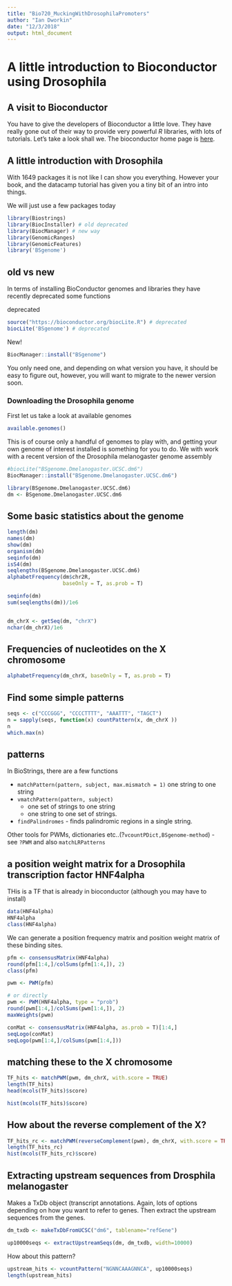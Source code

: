 ```yaml
---
title: "Bio720_MuckingWithDrosophilaPromoters"
author: "Ian Dworkin"
date: "12/3/2018"
output: html_document
---
```


# A little introduction to Bioconductor using Drosophila


## A visit to Bioconductor
You have to give the developers of Bioconductor a little love. They have really gone out of their way to provide very powerful *R* libraries, with lots of tutorials. Let's take a look shall we. The bioconductor home page is [here](http://bioconductor.org/).

## A little introduction with Drosophila

With 1649 packages it is not like I can show you everything. However your book, and the datacamp tutorial has given you a tiny bit of an intro into things.

We will just use a few packages today

```r
library(Biostrings)
library(BiocInstaller) # old deprecated
library(BiocManager) # new way
library(GenomicRanges)
library(GenomicFeatures)
library('BSgenome')
```


## old vs new

In terms of installing BioConductor genomes and libraries they have recently deprecated some functions

deprecated
```r
source("https://bioconductor.org/biocLite.R") # deprecated
biocLite('BSgenome') # deprecated
```

New!

```r
BiocManager::install("BSgenome") 
```

You only need one, and depending on what version you have, it should be easy to figure out, however, you will want to migrate to the newer version soon.

### Downloading the Drosophila genome

First let us take a look at available genomes

```r
available.genomes()
```

This is of course only a handful of genomes to play with, and getting your own genome of interest installed is something for you to do. We with work with a recent version of the Drosophila melanogaster genome assembly

```r
#biocLite("BSgenome.Dmelanogaster.UCSC.dm6")
BiocManager::install("BSgenome.Dmelanogaster.UCSC.dm6")

library(BSgenome.Dmelanogaster.UCSC.dm6)
dm <- BSgenome.Dmelanogaster.UCSC.dm6
```


## Some basic statistics about the genome
```r
length(dm)
names(dm)
show(dm)
organism(dm)
seqinfo(dm)
isS4(dm)
seqlengths(BSgenome.Dmelanogaster.UCSC.dm6)
alphabetFrequency(dm$chr2R, 
                  baseOnly = T, as.prob = T)
```


```r
seqinfo(dm)
sum(seqlengths(dm))/1e6


dm_chrX <- getSeq(dm, "chrX")
nchar(dm_chrX)/1e6
```

## Frequencies of nucleotides on the X chromosome
```r
alphabetFrequency(dm_chrX, baseOnly = T, as.prob = T)

```


## Find some simple patterns
```r
seqs <- c("CCCGGG", "CCCCTTTT", "AAATTT", "TAGCT")
n = sapply(seqs, function(x) countPattern(x, dm_chrX ))
n
which.max(n)
```

## patterns

In BioStrings, there are a few functions

  - `matchPattern(pattern, subject, max.mismatch = 1)` one string to one string
  - `vmatchPattern(pattern, subject)`
    - one set of strings to one string
    - one string to one set of strings.
  - `findPalindromes` - finds palindromic regions in a single string.
 
 Other tools for PWMs, dictionaries etc..(?`vcountPDict,BSgenome-method`)
 - see `?PWM` and also `matchLRPatterns`


## a position weight matrix for a Drosophila transcription factor HNF4alpha

THis is a TF that is already in bioconductor (although you may have to install)
```r
data(HNF4alpha)
HNF4alpha
class(HNF4alpha)
```


We can generate a position frequency matrix and position weight matrix of these binding sites.
```r
pfm <- consensusMatrix(HNF4alpha)
round(pfm[1:4,]/colSums(pfm[1:4,]), 2)
class(pfm)

pwm <- PWM(pfm)

# or directly
pwm <- PWM(HNF4alpha, type = "prob")
round(pwm[1:4,]/colSums(pwm[1:4,]), 2)
maxWeights(pwm)

conMat <- consensusMatrix(HNF4alpha, as.prob = T)[1:4,]
seqLogo(conMat)
seqLogo(pwm[1:4,]/colSums(pwm[1:4,]))
```

## matching these to the X chromosome

```r
TF_hits <- matchPWM(pwm, dm_chrX, with.score = TRUE)
length(TF_hits)
head(mcols(TF_hits)$score)

hist(mcols(TF_hits)$score)
```

## How about the reverse complement of the X?

```r
TF_hits_rc <- matchPWM(reverseComplement(pwm), dm_chrX, with.score = TRUE)
length(TF_hits_rc)
hist(mcols(TF_hits_rc)$score)
```

## Extracting upstream sequences from Drosphila melanogaster

Makes a TxDb object (transcript annotations. Again, lots of options depending on how you want to refer to genes. Then extract the upstream sequences from the genes.
```r
dm_txdb <- makeTxDbFromUCSC("dm6", tablename="refGene") 

up10000seqs <- extractUpstreamSeqs(dm, dm_txdb, width=10000)
```

How about this pattern?

```r
upstream_hits <- vcountPattern("NGNNCAAAGNNCA", up10000seqs)
length(upstream_hits)
```



